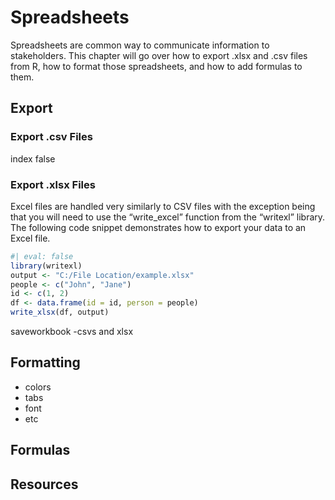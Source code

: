 # Spreadsheets

Spreadsheets are common way to communicate information to stakeholders. This chapter will go over how to export .xlsx and .csv files from R, how to format those spreadsheets, and how to add formulas to them.

## Export

### Export .csv Files

index false

### Export .xlsx Files

Excel files are handled very similarly to CSV files with the exception being that you will need to use the "write_excel" function from the "writexl" library. The following code snippet demonstrates how to export your data to an Excel file.

```r
#| eval: false
library(writexl)
output <- "C:/File Location/example.xlsx"
people <- c("John", "Jane")
id <- c(1, 2)
df <- data.frame(id = id, person = people)
write_xlsx(df, output)
```

saveworkbook
-csvs and xlsx

## Formatting

- colors
- tabs
- font
- etc

## Formulas

## Resources